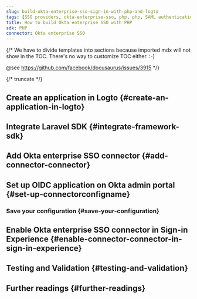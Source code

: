 ```yaml
---
slug: build-okta-enterprise-sso-sign-in-with-php-and-logto
tags: [SSO providers, okta-enterprise-sso, php, php, SAML authentication, enterprise login, SSO login]
title: How to build Okta enterprise SSO with PHP
sdk: PHP
connector: Okta enterprise SSO
---
```


{/*
  We have to divide templates into sections because imported mdx will not show in the TOC.
  There's no way to customize TOC either. :-)

  @see https://github.com/facebook/docusaurus/issues/3915
*/}




{/* truncate */}

<Intro connector={connector} sdk="PHP" link="https://www.php.net" />

## Create an application in Logto \{#create-an-application-in-logto}

<CreateApplication type="Traditional web" framework="Laravel" />

## Integrate Laravel SDK \{#integrate-framework-sdk}

<IntegrateSdk />

## Add Okta enterprise SSO connector \{#add-connector-connector}

<AddSsoConnector framework="Laravel" />

## Set up OIDC application on Okta admin portal \{#set-up-connectorconfigname}

<ConnectorGuide />

### Save your configuration \{#save-your-configuration}

<SaveYourConfiguration connector={connector} />

## Enable Okta enterprise SSO connector in Sign-in Experience \{#enable-connector-connector-in-sign-in-experience}

<EnableSsoConnector />

## Testing and Validation \{#testing-and-validation}

<TestingAndValidation connector={connector} sdk="PHP" />

## Further readings \{#further-readings}

<FurtherReadings />
